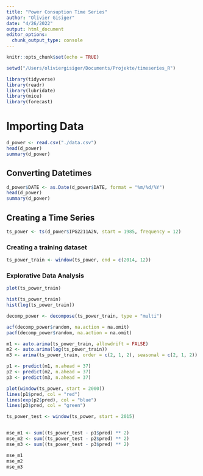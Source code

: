 ```yaml
---
title: "Power Consuption Time Series"
author: "Olivier Gisiger"
date: "4/26/2022"
output: html_document
editor_options: 
  chunk_output_type: console
---
```


```r
knitr::opts_chunk$set(echo = TRUE)
```

```r
setwd("/Users/oliviergisiger/Documents/Projekte/timeseries_R")
```


```r
library(tidyverse)
library(readr)
library(lubridate)
library(mice)
library(forecast)
```


# Importing Data

```r
d_power <- read.csv("./data.csv")
head(d_power)
summary(d_power)
```

## Converting Datetimes

```r
d_power$DATE <- as.Date(d_power$DATE, format = "%m/%d/%Y")
head(d_power)
summary(d_power)

```

## Creating a Time Series
```r
ts_power <- ts(d_power$IPG2211A2N, start = 1985, frequency = 12)

```

### Creating a training dataset
```r
ts_power_train <- window(ts_power, end = c(2014, 12))
```

### Explorative Data Analysis

```r
plot(ts_power_train)

hist(ts_power_train)
hist(log(ts_power_train))
```

```r
decomp_power <- decompose(ts_power_train, type = "multi")

acf(decomp_power$random, na.action = na.omit)
pacf(decomp_power$random, na.action = na.omit)


```


```r
m1 <- auto.arima(ts_power_train, allowdrift = FALSE)
m2 <- auto.arima(log(ts_power_train))
m3 <- arima(ts_power_train, order = c(2, 1, 2), seasonal = c(2, 1, 2))
```

```r
p1 <- predict(m1, n.ahead = 37)
p2 <- predict(m2, n.ahead = 37)
p3 <- predict(m3, n.ahead = 37)

plot(window(ts_power, start = 2000))
lines(p1$pred, col = "red")
lines(exp(p2$pred), col = "blue")
lines(p3$pred, col = "green")
```


```r
ts_power_test <- window(ts_power, start = 2015)


mse_m1 <- sum((ts_power_test - p1$pred) ** 2)
mse_m2 <- sum((ts_power_test - p2$pred) ** 2)
mse_m3 <- sum((ts_power_test - p3$pred) ** 2)

mse_m1
mse_m2
mse_m3
```


